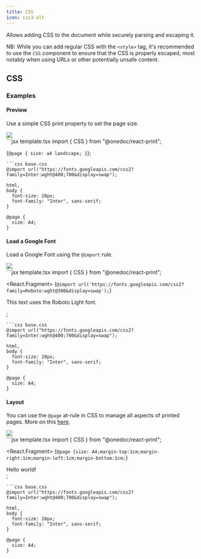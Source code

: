 ```yaml
---
title: CSS
icon: css3-alt
---
```


Allows adding CSS to the document while securely parsing and escaping it.

NB: While you can add regular CSS with the `<style>` tag, it's recommended to use the `CSS` component to ensure that the CSS is properly escaped, most notably when using URLs or other potentially unsafe content.

## CSS

### Examples

#### Preview

Use a simple CSS print property to set the page size.

<Frame type="glass"><img src="../images/previews/css-66dbe9cd/document.1.jpg" style={{ maxHeight: '400px', borderRadius: "0.25rem", overflow: "hidden" }} /></Frame>

<div style={{paddingTop: "1rem", paddingBottom: "1rem"}}><CodeGroup>
```jsx template.tsx
import { CSS } from "@onedoc/react-print";

<CSS>{`@page { size: a4 landscape; }`}</CSS>;

```
```css base.css
@import url("https://fonts.googleapis.com/css2?family=Inter:wght@400;700&display=swap");

html,
body {
  font-size: 28px;
  font-family: "Inter", sans-serif;
}

@page {
  size: A4;
}

```
</CodeGroup></div>

#### Load a Google Font

Load a Google Font using the `@import` rule.

<Frame type="glass"><img src="../images/previews/css-861ded49/document.1.jpg" style={{ maxHeight: '400px', borderRadius: "0.25rem", overflow: "hidden" }} /></Frame>

<div style={{paddingTop: "1rem", paddingBottom: "1rem"}}><CodeGroup>
```jsx template.tsx
import { CSS } from "@onedoc/react-print";

<React.Fragment>
  <CSS>
    {`@import url('https://fonts.googleapis.com/css2?family=Roboto:wght@300&display=swap');`}
  </CSS>
  <p style={{ fontFamily: "Roboto, sans-serif" }}>
    This text uses the Roboto Light font.
  </p>
</React.Fragment>;

```
```css base.css
@import url("https://fonts.googleapis.com/css2?family=Inter:wght@400;700&display=swap");

html,
body {
  font-size: 28px;
  font-family: "Inter", sans-serif;
}

@page {
  size: A4;
}

```
</CodeGroup></div>

#### Layout

You can use the `@page` at-rule in CSS to manage all aspects of printed pages. More on this [here](https://developer.mozilla.org/en-US/docs/Web/CSS/@page).

<Frame type="glass"><img src="../images/previews/css-859f0150/document.1.jpg" style={{ maxHeight: '400px', borderRadius: "0.25rem", overflow: "hidden" }} /></Frame>

<div style={{paddingTop: "1rem", paddingBottom: "1rem"}}><CodeGroup>
```jsx template.tsx
import { CSS } from "@onedoc/react-print";

<React.Fragment>
  <CSS>{`@page {size: A4;margin-top:1cm;margin-right:1cm;margin-left:1cm;margin-bottom:1cm;`}</CSS>
  <div>Hello world!</div>
</React.Fragment>;

```
```css base.css
@import url("https://fonts.googleapis.com/css2?family=Inter:wght@400;700&display=swap");

html,
body {
  font-size: 28px;
  font-family: "Inter", sans-serif;
}

@page {
  size: A4;
}

```
</CodeGroup></div>

